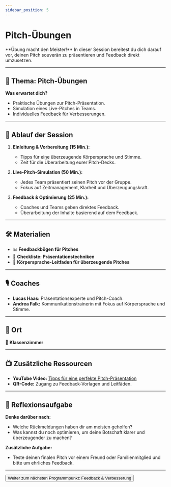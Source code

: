 ```yaml
---
sidebar_position: 5
---
```


# Pitch-Übungen

<Admonition type="info" icon="🎯">
  **Übung macht den Meister!**  
  In dieser Session bereitest du dich darauf vor, deinen Pitch souverän zu präsentieren und Feedback direkt umzusetzen.
</Admonition>

---

## 🎯 **Thema:** Pitch-Übungen

**Was erwartet dich?**  
- Praktische Übungen zur Pitch-Präsentation.  
- Simulation eines Live-Pitches in Teams.  
- Individuelles Feedback für Verbesserungen.  

---

## 📝 **Ablauf der Session**

1. **Einleitung & Vorbereitung (15 Min.):**  
   - Tipps für eine überzeugende Körpersprache und Stimme.  
   - Zeit für die Überarbeitung eurer Pitch-Decks.  

2. **Live-Pitch-Simulation (50 Min.):**  
   - Jedes Team präsentiert seinen Pitch vor der Gruppe.  
   - Fokus auf Zeitmanagement, Klarheit und Überzeugungskraft.  

3. **Feedback & Optimierung (25 Min.):**  
   - Coaches und Teams geben direktes Feedback.  
   - Überarbeitung der Inhalte basierend auf dem Feedback.  

---

## 🛠️ **Materialien**

- 📊 **Feedbackbögen für Pitches**  
- 📝 **Checkliste: Präsentationstechniken**  
- 📄 **Körpersprache-Leitfaden für überzeugende Pitches**  

---

## 🎙️ **Coaches**

- **Lucas Haas:** Präsentationsexperte und Pitch-Coach.  
- **Andrea Falk:** Kommunikationstrainerin mit Fokus auf Körpersprache und Stimme.  

---

## 📍 **Ort**

📍 **Klassenzimmer**  

---

## 📺 **Zusätzliche Ressourcen**

- **YouTube Video:** [Tipps für eine perfekte Pitch-Präsentation](https://www.youtube.com/watch?v=example)  
- **QR-Code:** Zugang zu Feedback-Vorlagen und Leitfäden.  

---

## 🚀 **Reflexionsaufgabe**

**Denke darüber nach:**  
- Welche Rückmeldungen haben dir am meisten geholfen?  
- Was kannst du noch optimieren, um deine Botschaft klarer und überzeugender zu machen?  

**Zusätzliche Aufgabe:**  
- Teste deinen finalen Pitch vor einem Freund oder Familienmitglied und bitte um ehrliches Feedback.  

---

<Button destination="/roadmap/docs/yfn-school/day4/pitch-feedback">
  Weiter zum nächsten Programmpunkt: Feedback & Verbesserung
</Button>